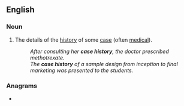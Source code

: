 ==English==

===Noun===
{{en-noun|case histories}}

# The details of the [[history]] of some [[case]] (often [[medical]]).
#: ''After consulting her '''case history''', the doctor prescribed methotrexate.''
#: ''The '''case history''' of a sample design from inception to final marketing was presented to the students.''

===Anagrams===
* {{anagrams|en|Sothic years}}
